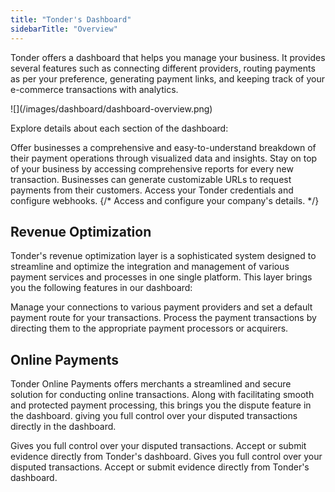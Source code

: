 ```yaml
---
title: "Tonder's Dashboard"
sidebarTitle: "Overview"
---
```


Tonder offers a dashboard that helps you manage your business. It provides several features such as connecting different providers, routing payments as per your preference, generating payment links, and keeping track of your e-commerce transactions with analytics.

<Frame>![](/images/dashboard/dashboard-overview.png)</Frame>

Explore details about each section of the dashboard:

<CardGroup cols={2}>
  <Card title="Home" iconType="solid" icon="house" href="/dashboard/home">
    Offer businesses a comprehensive and easy-to-understand breakdown of their payment operations through visualized data and insights.
  </Card>
  <Card title="Transactions" iconType="solid" icon="money-bill" href="/dashboard/transactions">
    Stay on top of your business by accessing comprehensive reports for every new transaction.
  </Card>
  <Card title="Payment Links" iconType="solid" icon="credit-card" href="/dashboard/payment-links">
    Businesses can generate customizable URLs to request payments from their customers.
  </Card>
  <Card title="Developers" iconType="solid" icon="code" href="/dashboard/dev-api-keys">
    Access your Tonder credentials and configure webhooks.
  </Card>
  {/* <Card title="Settings" icon="gear" href="./settings">
    Access and configure your company's details.
  </Card> */}
</CardGroup>

## Revenue Optimization

Tonder's revenue optimization layer is a sophisticated system designed to streamline and optimize the integration and management of various payment services and processes in one single platform. This layer brings you the following features in our dashboard:

<CardGroup cols={2}>
  <Card title="Connections" iconType="solid" icon="link" href="/dashboard/revenue-optimization/connections">
    Manage your connections to various payment providers and set a default payment route for your transactions.
  </Card>
  <Card title="Routing" iconType="solid" icon="route" href="/dashboard/revenue-optimization/routing">
    Process the payment transactions by directing them to the appropriate payment processors or acquirers.
  </Card>
</CardGroup>

## Online Payments

Tonder Online Payments offers merchants a streamlined and secure solution for conducting online transactions. Along with facilitating smooth and protected payment processing, this brings you the dispute feature in the dashboard. giving you full control over your disputed transactions directly in the dashboard.



<CardGroup cols={2}>
  <Card title="Disputes" icon="swords" iconType="solid" href="/dashboard/online-payments/disputes">
    Gives you full control over your disputed transactions. Accept or submit evidence directly from Tonder's dashboard.
  </Card>
  <Card title="Finances" icon="coins" iconType="solid" href="/dashboard/online-payments/finances">
    Gives you full control over your disputed transactions. Accept or submit evidence directly from Tonder's dashboard.
  </Card>
</CardGroup>